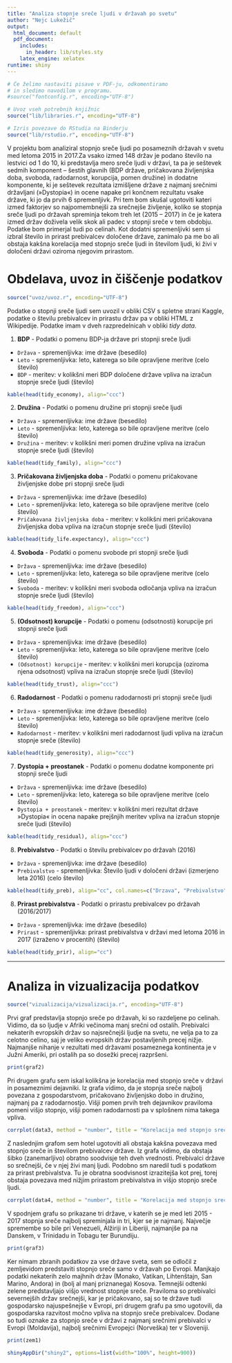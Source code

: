 ```yaml
---
title: "Analiza stopnje sreče ljudi v državah po svetu"
author: "Nejc Lukežič"
output:
  html_document: default
  pdf_document:
    includes:
      in_header: lib/styles.sty
    latex_engine: xelatex
runtime: shiny
---
```

```r
# Če želimo nastaviti pisave v PDF-ju, odkomentiramo
# in sledimo navodilom v programu.
#source("fontconfig.r", encoding="UTF-8")

# Uvoz vseh potrebnih knjižnic
source("lib/libraries.r", encoding="UTF-8")
```

```r
# Izris povezave do RStudia na Binderju
source("lib/rstudio.r", encoding="UTF-8")
```

V projektu bom analiziral stopnjo sreče ljudi po posameznih državah v svetu med letoma 2015 in 2017.Za vsako izmed 148 držav je podano število na lestvici od 1 do 10, ki predstavlja mero sreče ljudi v državi, ta pa je seštevek sedmih komponent – šestih glavnih (BDP države, pričakovana življenjska doba, svoboda, radodarnost, korupcija, pomen družine) in dodatne komponente, ki je seštevek rezultata izmišljene države z najmanj srečnimi državljani (»Dystopia«) in ocene napake pri končnem rezultatu vsake države, ki jo da prvih 6 spremenljivk. Pri tem bom skušal ugotoviti kateri izmed faktorjev so najpomembnejši za srečnejše življenje, koliko se stopnja sreče ljudi po državah spreminja tekom treh let (2015 – 2017) in če je katera izmed držav doživela velik skok ali padec v stopnji sreče v tem obdobju. Podatke bom primerjal tudi po celinah. Kot dodatni spremenljivki sem si izbral število in prirast prebivalcev določene države, zanimalo pa me bo ali obstaja kakšna korelacija med stopnjo sreče ljudi in številom ljudi, ki živi v določeni državi oziroma njegovim prirastom.


# Obdelava, uvoz in čiščenje podatkov

```r
source("uvoz/uvoz.r", encoding="UTF-8")
```

Podatke o stopnji sreče ljudi sem uvozil v obliki CSV s spletne strani Kaggle, podatke o številu prebivalcev in prirastu držav pa v obliki HTML z Wikipedije. Podatke imam v dveh razpredelnicah v obliki *tidy data*.

1. **BDP** - Podatki o pomenu BDP-ja države pri stopnji sreče ljudi
  - `Država` - spremenljivka: ime države (besedilo)
  - `Leto` - spremenljivka: leto, katerega so bile opravljene meritve (celo število)
  - `BDP` - meritev: v kolikšni meri BDP določene države vpliva na izračun stopnje sreče ljudi (število)
```r
kable(head(tidy_economy), align="ccc")
``` 
  
2.  **Družina** - Podatki o pomenu družine pri stopnji sreče ljudi
  - `Država` - spremenljivka: ime države (besedilo)
  - `Leto` - spremenljivka: leto, katerega so bile opravljene meritve (celo število)
  - `Družina` - meritev: v kolikšni meri pomen družine vpliva na izračun stopnje sreče ljudi (število)
```r
kable(head(tidy_family), align="ccc")
``` 
  
3. **Pričakovana življenjska doba** - Podatki o pomenu pričakovane življenjske dobe pri stopnji sreče ljudi
  - `Država` - spremenljivka: ime države (besedilo)
  - `Leto` - spremenljivka: leto, katerega so bile opravljene meritve (celo število)
  - `Pričakovana življenjska doba` - meritev: v kolikšni meri pričakovana življenjska doba vpliva na izračun stopnje sreče ljudi (število)
```r
kable(head(tidy_life.expectancy), align="ccc")
```   
  
4. **Svoboda** - Podatki o pomenu svobode pri stopnji sreče ljudi
  - `Država` - spremenljivka: ime države (besedilo)
  - `Leto` - spremenljivka: leto, katerega so bile opravljene meritve (celo število)
  - `Svoboda` - meritev: v kolikšni meri svoboda odločanja vpliva na izračun stopnje sreče ljudi (število)
```r
kable(head(tidy_freedom), align="ccc")
```   
  
5. **(Odsotnost) korupcije** - Podatki o pomenu (odsotnosti) korupcije pri stopnji sreče ljudi
  - `Država` - spremenljivka: ime države (besedilo)
  - `Leto` - spremenljivka: leto, katerega so bile opravljene meritve (celo število)
  - `(Odsotnost) korupcije` - meritev: v kolikšni meri korupcija (oziroma njena odsotnost) vpliva na izračun stopnje sreče ljudi (število)
```r
kable(head(tidy_trust), align="ccc")
```     
  
6. **Radodarnost** - Podatki o pomenu radodarnosti pri stopnji sreče ljudi
  - `Država` - spremenljivka: ime države (besedilo)
  - `Leto` - spremenljivka: leto, katerega so bile opravljene meritve (celo število)
  - `Radodarnost` - meritev: v kolikšni meri radodarnost ljudi vpliva na izračun stopnje sreče (število)
```r
kable(head(tidy_generosity), align="ccc")
```     
  
7. **Dystopia + preostanek** - Podatki o pomenu dodatne komponente pri stopnji sreče ljudi
  - `Država` - spremenljivka: ime države (besedilo)
  - `Leto` - spremenljivka: leto, katerega so bile opravljene meritve (celo število)
  - `Dystopia + preostanek` - meritev: v kolikšni meri rezultat države »Dystopia« in ocena napake prejšnjih meritev vpliva na izračun stopnje sreče ljudi (število)
```r
kable(head(tidy_residual), align="ccc")
```     

8. **Prebivalstvo** - Podatki o številu prebivalcev po državah (2016)
  - `Država` - spremenljivka: ime države (besedilo)
  - `Prebivalstvo` - spremenljivka: Število ljudi v določeni državi (izmerjeno leta 2016) (celo število)
```r
kable(head(tidy_preb), align="cc", col.names=c("Drzava", "Prebivalstvo"))
```     

8. **Prirast prebivalstva** - Podatki o prirastu prebivalcev po državah (2016/2017)
  - `Država` - spremenljivka: ime države (besedilo)
  - `Prirast` - spremenljivka: prirast prebivalstva v državi med letoma 2016 in 2017 (izraženo v procentih) (število)
```r
kable(head(tidy_prir), align="cc")
```     

***

# Analiza in vizualizacija podatkov

```r
source("vizualizacija/vizualizacija.r", encoding="UTF-8")
```

Prvi graf predstavlja stopnjo sreče po državah, ki so razdeljene po celinah. Vidimo, da so ljudje v Afriki večinoma manj srečni od ostalih. Prebivalci nekaterih evropskih držav so najsrečnejši ljudje na svetu, ne velja pa to za celotno celino, saj je veliko evropskih držav postavljenih precej nižje. Najmanjše nihanje v rezultati med državami posameznega kontinenta je v Južni Ameriki, pri ostalih pa so dosežki precej razpršeni.

```r
print(graf2)
```

Pri drugem grafu sem iskal kolikšna je korelacija med stopnjo sreče v državi in posameznimi dejavniki. Iz grafa vidimo, da je stopnja sreče najbolj povezana z gospodarstvom, pričakovano življenjsko dobo in družino, najmanj pa z radodarnostjo. Višji pomen prvih treh dejavnikov praviloma pomeni višjo stopnjo, višji pomen radodarnosti pa v splošnem nima takega vpliva.


```r
corrplot(data3, method = "number", title = "Korelacija med stopnjo srečo in dejavniki", mar = c(0,0,1,0))
```

Z naslednjim grafom sem hotel ugotoviti ali obstaja kakšna povezava med stopnjo sreče in številom prebivalcev države. Iz grafa vidimo, da obstaja šibko (zanemarljivo) obratno soodvisje teh dveh vrednosti. Prebivalci države so srečnejši, če v njej živi manj ljudi. Podobno sm naredil tudi s podatkom za prirast prebivalstva. Tu je obratna soodvisnost izrazitejša kot prej, torej obstaja povezava med nižjim prirastom prebivalstva in višjo stopnjo sreče ljudi.

```r
corrplot(data4, method = "number", title = "Korelacija med stopnjo sreče in številom prebivalstva", mar = c(0,0,1,0))
```

V spodnjem grafu so prikazane tri države, v katerih se je med leti 2015 - 2017 stopnja sreče najbolj spreminjala in tri, kjer se je najmanj. Največje spremembe so bile pri Venezueli, Alžiriji in Liberiji, najmanjše pa na Danskem, v Trinidadu in Tobagu ter Burundiju.

```r
print(graf3)
```

Ker nimam zbranih podatkov za vse države sveta, sem se odločil z zemljevidom predstaviti stopnjo sreče samo v državah po Evropi. Manjkajo podatki nekaterih zelo majhnih držav (Monako, Vatikan, Lihtenštajn, San Marino, Andora) in (bolj al manj priznanega) Kosova.
Temnejši odtenki zelene predstavljajo višjo vrednost stopnje sreče. Praviloma so prebivalci severnejših držav srečnejši, kar je pričakovano, saj so te države tudi gospodarsko najuspešnejše v Evropi, pri drugem grafu pa smo ugotovili, da gospodarska razvitost močno vpliva na stopnjo sreče prebivalcev.
Dodane so tudi oznake za stopnjo sreče v državi z najmanj srečnimi prebivalci v Evropi (Moldavija), najbolj srečnimi Evropejci (Norveška) ter v Sloveniji.

```r
print(zem1)
```

```r
shinyAppDir("shiny2", options=list(width="100%", height=900))
```